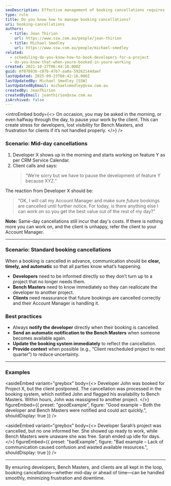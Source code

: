 ```yaml
---
seoDescription: Effective management of booking cancellations requires proactive communication and flexibility to ensure optimal use of developer time.
type: rule
title: Do you know how to manage booking cancellations?
uri: booking-cancellations
authors:
  - title: Jean Thirion
    url: https://www.ssw.com.au/people/jean-thirion
  - title: Michael Smedley
    url: https://www.ssw.com.au/people/michael-smedley
related:
  - scheduling-do-you-know-how-to-book-developers-for-a-project
  - do-you-know-that-when-youre-booked-in-youre-working
created: 2021-10-27T06:44:10.000Z
guid: 0f078936-c07b-47b7-aa0a-59262144daef
lastUpdated: 2025-09-23T08:42:16.000Z
lastUpdatedBy: Michael Smedley [SSW]
lastUpdatedByEmail: michaelsmedley@ssw.com.au
createdBy: JeanThirion
createdByEmail: jeanthirion@ssw.com.au
isArchived: false
---
```


<introEmbed
  body={<>
On occasion, you may be asked in the morning, or even halfway through the day, to pause your work by the client. This can create stress for developers, lost visibility for Bench Masters, and frustration for clients if it’s not handled properly.
  </>}
/>
### Scenario: Mid-day cancellations
1. Developer X shows up in the morning and starts working on feature Y as per CRM Service Calendar.
2. Client calls and says:
   > “We’re sorry but we have to pause the development of feature Y because XYZ.”

The reaction from Developer X should be:

> “OK, I will call my Account Manager and make sure _future_ bookings are cancelled until further notice.
> For today, is there anything else I can work on so you get the best value out of the rest of my day?”

**Note:** Same-day cancellations still incur that day's costs. If there is nothing more you can work on, and the client is unhappy, refer the client to your Account Manager.

---

### Scenario: Standard booking cancellations
When a booking is cancelled in advance, communication should be **clear, timely, and automatic** so that all parties know what’s happening.

* **Developers** need to be informed directly so they don’t turn up to a project that no longer needs them.
* **Bench Masters** need to know immediately so they can reallocate the developer to another project.
* **Clients** need reassurance that future bookings are cancelled correctly and their Account Manager is handling it.

### Best practices
* Always **notify the developer** directly when their booking is cancelled.
* **Send an automatic notification to the Bench Masters** when someone becomes available again.
* **Update the booking system immediately** to reflect the cancellation.
* **Provide context** when possible (e.g., “Client rescheduled project to next quarter”) to reduce uncertainty.

---

### Examples


<asideEmbed
  variant="greybox"
  body={<>
    Developer John was booked for Project X, but the client postponed. The cancellation was processed in the booking system, which notified John and flagged his availability to Bench Masters. Within hours, John was reassigned to another project.
  </>}
  figureEmbed={{
    preset: "goodExample",
    figure: "Good example – Both the developer and Bench Masters were notified and could act quickly.",
    shouldDisplay: true
  }}
/>



<asideEmbed
  variant="greybox"
  body={<>
    Developer Sarah’s project was cancelled, but no one informed her. She showed up ready to work, while Bench Masters were unaware she was free. Sarah ended up idle for days.
  </>}
  figureEmbed={{
    preset: "badExample",
    figure: "Bad example – Lack of communication caused confusion and wasted available resources.",
    shouldDisplay: true
  }}
/>


---

By ensuring developers, Bench Masters, and clients are all kept in the loop, booking cancellations—whether mid-day or ahead of time—can be handled smoothly, minimizing frustration and downtime.
